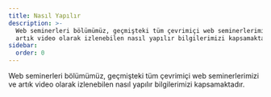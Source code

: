 ```yaml
---
title: Nasıl Yapılır
description: >-
  Web seminerleri bölümümüz, geçmişteki tüm çevrimiçi web seminerlerimizi ve
  artık video olarak izlenebilen nasıl yapılır bilgilerimizi kapsamaktadır.
sidebar:
  order: 0
---
```


Web seminerleri bölümümüz, geçmişteki tüm çevrimiçi web seminerlerimizi ve artık video olarak izlenebilen nasıl yapılır bilgilerimizi kapsamaktadır.

<CloudinaryImage width="700" height="525" resize="scale" quality="best" alt="Yakında gelecek" src="academy/webinars" errorImage="noimage_opaque_nyrtl0.png" />

